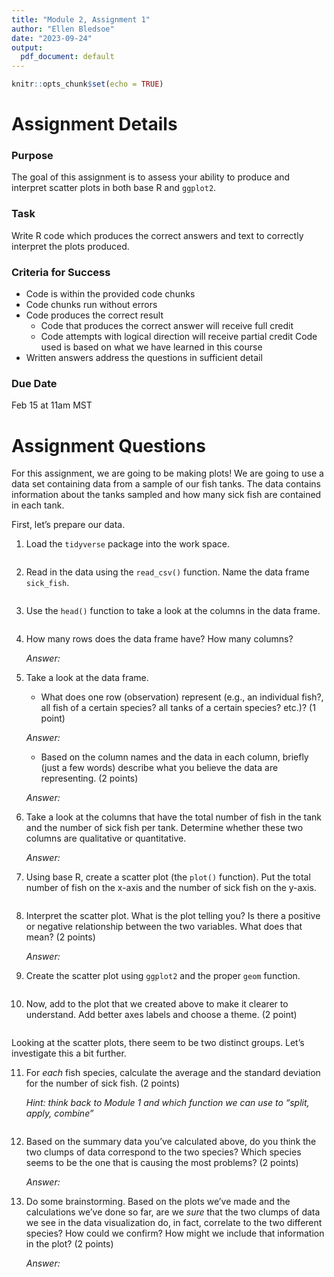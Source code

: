 ```yaml
---
title: "Module 2, Assignment 1"
author: "Ellen Bledsoe"
date: "2023-09-24"
output:
  pdf_document: default
---
```


```r
knitr::opts_chunk$set(echo = TRUE)
```

# Assignment Details

### Purpose

The goal of this assignment is to assess your ability to produce and interpret scatter plots in both base R and `ggplot2`.

### Task

Write R code which produces the correct answers and text to correctly interpret the plots produced.

### Criteria for Success

-   Code is within the provided code chunks
-   Code chunks run without errors
-   Code produces the correct result
    -   Code that produces the correct answer will receive full credit
    -   Code attempts with logical direction will receive partial credit Code used is based on what we have learned in this course
-   Written answers address the questions in sufficient detail

### Due Date

Feb 15 at 11am MST

# Assignment Questions

For this assignment, we are going to be making plots! We are going to use a data set containing data from a sample of our fish tanks. The data contains information about the tanks sampled and how many sick fish are contained in each tank.

First, let's prepare our data.

1.  Load the `tidyverse` package into the work space.

    ```r

    ```

2.  Read in the data using the `read_csv()` function. Name the data frame `sick_fish`.

    ```r

    ```

3.  Use the `head()` function to take a look at the columns in the data frame.

    ```r

    ```

4.  How many rows does the data frame have? How many columns?

    *Answer:*

5.  Take a look at the data frame.

    -   What does one row (observation) represent (e.g., an individual fish?, all fish of a certain species? all tanks of a certain species? etc.)? (1 point)

    *Answer:*

    -   Based on the column names and the data in each column, briefly (just a few words) describe what you believe the data are representing. (2 points)

    *Answer:*

6.  Take a look at the columns that have the total number of fish in the tank and the number of sick fish per tank. Determine whether these two columns are qualitative or quantitative.

    *Answer:*

7.  Using base R, create a scatter plot (the `plot()` function). Put the total number of fish on the x-axis and the number of sick fish on the y-axis.

    ```r

    ```

8.  Interpret the scatter plot. What is the plot telling you? Is there a positive or negative relationship between the two variables. What does that mean? (2 points)

    *Answer:*

9.  Create the scatter plot using `ggplot2` and the proper `geom` function.

    ```r

    ```

10. Now, add to the plot that we created above to make it clearer to understand. Add better axes labels and choose a theme. (2 point)

    ```r

    ```

Looking at the scatter plots, there seem to be two distinct groups. Let's investigate this a bit further.

11. For *each* fish species, calculate the average and the standard deviation for the number of sick fish. (2 points)

    *Hint: think back to Module 1 and which function we can use to "split, apply, combine"*

    ```r

    ```

12. Based on the summary data you've calculated above, do you think the two clumps of data correspond to the two species? Which species seems to be the one that is causing the most problems? (2 points)

    *Answer:*

13. Do some brainstorming. Based on the plots we've made and the calculations we've done so far, are we *sure* that the two clumps of data we see in the data visualization do, in fact, correlate to the two different species? How could we confirm? How might we include that information in the plot? (2 points)

    *Answer:*
